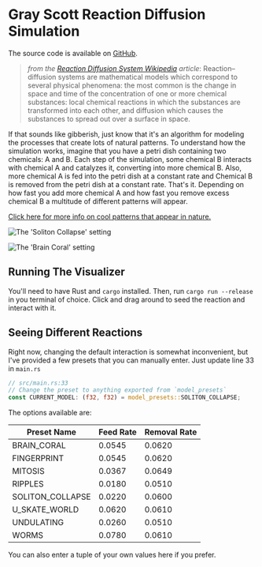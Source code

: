 
# Gray Scott Reaction Diffusion Simulation

The source code is available on [GitHub].

> _from the [Reaction Diffusion System Wikipedia] article_:
> Reaction–diffusion systems are mathematical models which correspond to several physical phenomena: the most common is the change in space and time of the concentration of one or more chemical substances: local chemical reactions in which the substances are transformed into each other, and diffusion which causes the substances to spread out over a surface in space.

If that sounds like gibberish, just know that it's an algorithm for modeling the processes that create lots of natural patterns. To understand how the simulation works, imagine that you have a petri dish containing two chemicals: A and B. Each step of the simulation, some chemical B interacts with chemical A and catalyzes it, converting into more chemical B. Also, more chemical A is fed into the petri dish at a constant rate and Chemical B is removed from the petri dish at a constant rate. That's it. Depending on how fast you add more chemical A and how fast you remove excess chemical B a multitude of different patterns will appear.

[Click here for more info on cool patterns that appear in nature.][patterns-in-nature]

<Image
  src="/images/programming/reaction-diffusion/soliton.png"
  alt="The 'Soliton Collapse' setting"
  subtitle="The 'Soliton Collapse' setting"
/>

<VerticalSpacer />

<Image
  src="/images/programming/reaction-diffusion/brain_coral.png"
  alt="The 'Brain Coral' setting"
  subtitle="The 'Brain Coral' setting"
/>

<VerticalSpacer />

## Running The Visualizer

You'll need to have Rust and `cargo` installed. Then, run `cargo run --release` in you terminal of choice. Click and drag around to seed the reaction and interact with it.

## Seeing Different Reactions

Right now, changing the default interaction is somewhat inconvenient, but I've provided a few presets that you can manually enter. Just update line 33 in `main.rs`

```rust
// src/main.rs:33
// Change the preset to anything exported from `model_presets`
const CURRENT_MODEL: (f32, f32) = model_presets::SOLITON_COLLAPSE;
```

The options available are:

<table>
    <thead>
        <tr>
            <th>Preset Name</th>
            <th>Feed Rate</th>
            <th>Removal Rate</th>
        </tr>
    </thead>
    <tbody>
        <tr>
            <td>BRAIN_CORAL</td>
            <td>0.0545</td>
            <td>0.0620</td>
        </tr>
        <tr>
            <td>FINGERPRINT</td>
            <td>0.0545</td>
            <td>0.0620</td>
        </tr>
        <tr>
            <td>MITOSIS</td>
            <td>0.0367</td>
            <td>0.0649</td>
        </tr>
        <tr>
            <td>RIPPLES</td>
            <td>0.0180</td>
            <td>0.0510</td>
        </tr>
        <tr>
            <td>SOLITON_COLLAPSE</td>
            <td>0.0220</td>
            <td>0.0600</td>
        </tr>
        <tr>
            <td>U_SKATE_WORLD</td>
            <td>0.0620</td>
            <td>0.0610</td>
        </tr>
        <tr>
            <td>UNDULATING</td>
            <td>0.0260</td>
            <td>0.0510</td>
        </tr>
        <tr>
            <td>WORMS</td>
            <td>0.0780</td>
            <td>0.0610</td>
        </tr>
    </tbody>
</table>

You can also enter a tuple of your own values here if you prefer.

[reaction diffusion system wikipedia]: https://en.wikipedia.org/wiki/Reaction%E2%80%93diffusion_system
[patterns-in-nature]: https://en.wikipedia.org/wiki/Patterns_in_nature
[example_soliton]: /example_soliton.png "An example of the 'Soliton Collapse' setting"
[example_brain_coral]: /example_brain_coral.png "An example of the 'Brain Coral' setting"
[github]: https://github.com/Velfi/Gray-Scott-Reaction-Diffusion
